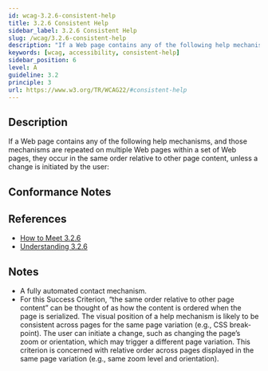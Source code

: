 ```yaml
---
id: wcag-3.2.6-consistent-help
title: 3.2.6 Consistent Help
sidebar_label: 3.2.6 Consistent Help
slug: /wcag/3.2.6-consistent-help
description: "If a Web page contains any of the following help mechanisms, and those mechanisms are repeated on multiple Web pages within a set of Web pages, they occur in the same order relative to other page content, unless a change is initiated by the user:"
keywords: [wcag, accessibility, consistent-help]
sidebar_position: 6
level: A
guideline: 3.2
principle: 3
url: https://www.w3.org/TR/WCAG22/#consistent-help
---
```


## Description

If a Web page contains any of the following help mechanisms, and those mechanisms are repeated on multiple Web pages within a set of Web pages, they occur in the same order relative to other page content, unless a change is initiated by the user:

## Conformance Notes

<Project name="ads"></Project>

<Project name="scix">
  <Support />
</Project>

## References

- [How to Meet 3.2.6](https://www.w3.org/WAI/WCAG22/quickref/#consistent-help)
- [Understanding 3.2.6](https://www.w3.org/WAI/WCAG22/Understanding/consistent-help.html)

## Notes

- A fully automated contact mechanism.
- For this Success Criterion, “the same order relative to other page content” can be thought of as how the content is ordered when the page is serialized. The visual position of a help mechanism is likely to be consistent across pages for the same page variation (e.g., CSS break-point). The user can initiate a change, such as changing the page’s zoom or orientation, which may trigger a different page variation. This criterion is concerned with relative order across pages displayed in the same page variation (e.g., same zoom level and orientation).
